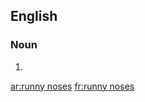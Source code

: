 ==English==

===Noun===
{{head|en|head=[[runny]] [[nose]]s}}

# {{plural of|runny nose}}

[[ar:runny noses]]
[[fr:runny noses]]